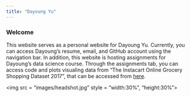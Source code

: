 ```yaml
---
title: "Dayoung Yu"
---
```


### Welcome

This website serves as a personal website for Dayoung Yu. Currently, you can access Dayoung's resume, email, and GitHub account using the navigation bar. In addition, this website is hosting assignments for Dayoung's data science course. Through the assignments tab, you can access code and plots visualing data from "The Instacart Online Grocery Shopping Dataset 2017", that can be accessed from [here](https://www.instacart.com/datasets/grocery-shopping-2017).

<img src = "images/headshot.jpg" style = "width:30%", "height:30%">

